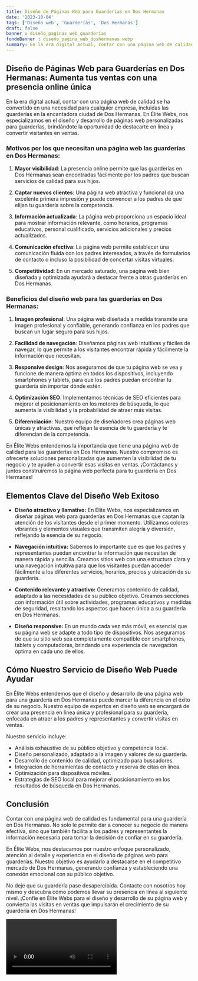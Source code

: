 ```yaml
---
title: Diseño de Páginas Web para Guarderías en Dos Hermanas
date: '2023-10-04'
tags: ['Diseño web', 'Guarderías', 'Dos Hermanas']
draft: false
banner : diseño_paginas_web_guarderías
fondoBanner : diseño_pagina_web_doshermanas.webp
summary: En la era digital actual, contar con una página web de calidad se ha convertido en una necesidad para cualquier empresa, incluidas las guarderías en la encantadora ciudad de Dos Hermanas. En Élite Webs, nos especializamos en el diseño y desarrollo de páginas web personalizadas para guarderías, brindándote la oportunidad de destacarte en línea y convertir visitantes en ventas.
---
```


## **Diseño de Páginas Web para Guarderías en Dos Hermanas: Aumenta tus ventas con una presencia online única**

En la era digital actual, contar con una página web de calidad se ha convertido en una necesidad para cualquier empresa, incluidas las guarderías en la encantadora ciudad de Dos Hermanas. En Élite Webs, nos especializamos en el diseño y desarrollo de páginas web personalizadas para guarderías, brindándote la oportunidad de destacarte en línea y convertir visitantes en ventas.

### **Motivos por los que necesitan una página web las guarderías en Dos Hermanas:**

1. **Mayor visibilidad**: La presencia online permite que las guarderías en Dos Hermanas sean encontradas fácilmente por los padres que buscan servicios de calidad para sus hijos.

2. **Captar nuevos clientes**: Una página web atractiva y funcional da una excelente primera impresión y puede convencer a los padres de que elijan tu guardería sobre la competencia.

3. **Información actualizada**: La página web proporciona un espacio ideal para mostrar información relevante, como horarios, programas educativos, personal cualificado, servicios adicionales y precios actualizados.

4. **Comunicación efectiva**: La página web permite establecer una comunicación fluida con los padres interesados, a través de formularios de contacto o incluso la posibilidad de concertar visitas virtuales.

5. **Competitividad**: En un mercado saturado, una página web bien diseñada y optimizada ayudará a destacar frente a otras guarderías en Dos Hermanas.

### **Beneficios del diseño web para las guarderías en Dos Hermanas:**

1. **Imagen profesional**: Una página web diseñada a medida transmite una imagen profesional y confiable, generando confianza en los padres que buscan un lugar seguro para sus hijos.

2. **Facilidad de navegación**: Diseñamos páginas web intuitivas y fáciles de navegar, lo que permite a los visitantes encontrar rápida y fácilmente la información que necesitan.

3. **Responsive design**: Nos aseguramos de que tu página web se vea y funcione de manera óptima en todos los dispositivos, incluyendo smartphones y tablets, para que los padres puedan encontrar tu guardería sin importar dónde estén.

4. **Optimización SEO**: Implementamos técnicas de SEO eficientes para mejorar el posicionamiento en los motores de búsqueda, lo que aumenta la visibilidad y la probabilidad de atraer más visitas.

5. **Diferenciación**: Nuestro equipo de diseñadores crea páginas web únicas y atractivas, que reflejan la esencia de tu guardería y te diferencian de la competencia.

En Élite Webs entendemos la importancia que tiene una página web de calidad para las guarderías en Dos Hermanas. Nuestro compromiso es ofrecerte soluciones personalizadas que aumenten la visibilidad de tu negocio y te ayuden a convertir esas visitas en ventas. ¡Contáctanos y juntos construiremos la página web perfecta para tu guardería en Dos Hermanas!

<GifSeo />

<Cta />

## Elementos Clave del Diseño Web Exitoso

- **Diseño atractivo y llamativo:** En Élite Webs, nos especializamos en diseñar páginas web para guarderías en Dos Hermanas que captan la atención de los visitantes desde el primer momento. Utilizamos colores vibrantes y elementos visuales que transmiten alegría y diversión, reflejando la esencia de su negocio.

- **Navegación intuitiva:** Sabemos lo importante que es que los padres y representantes puedan encontrar la información que necesitan de manera rápida y sencilla. Creamos sitios web con una estructura clara y una navegación intuitiva para que los visitantes puedan acceder fácilmente a los diferentes servicios, horarios, precios y ubicación de su guardería.

- **Contenido relevante y atractivo:** Generamos contenido de calidad, adaptado a las necesidades de su público objetivo. Creamos secciones con información útil sobre actividades, programas educativos y medidas de seguridad, resaltando los aspectos que hacen única a su guardería en Dos Hermanas.

- **Diseño responsive:** En un mundo cada vez más móvil, es esencial que su página web se adapte a todo tipo de dispositivos. Nos aseguramos de que su sitio web sea completamente compatible con smartphones, tablets y computadoras, brindando una experiencia de navegación óptima en cada uno de ellos.

## Cómo Nuestro Servicio de Diseño Web Puede Ayudar

En Élite Webs entendemos que el diseño y desarrollo de una página web para una guardería en Dos Hermanas puede marcar la diferencia en el éxito de su negocio. Nuestro equipo de expertos en diseño web se encargará de crear una presencia en línea única y profesional para su guardería, enfocada en atraer a los padres y representantes y convertir visitas en ventas.

Nuestro servicio incluye:

- Análisis exhaustivo de su público objetivo y competencia local.
- Diseño personalizado, adaptado a la imagen y valores de su guardería.
- Desarrollo de contenido de calidad, optimizado para buscadores.
- Integración de herramientas de contacto y reserva de citas en línea.
- Optimización para dispositivos móviles.
- Estrategias de SEO local para mejorar el posicionamiento en los resultados de búsqueda en Dos Hermanas.

## Conclusión

Contar con una página web de calidad es fundamental para una guardería en Dos Hermanas. No solo le permite dar a conocer su negocio de manera efectiva, sino que también facilita a los padres y representantes la información necesaria para tomar la decisión de confiar en su guardería.

En Élite Webs, nos destacamos por nuestro enfoque personalizado, atención al detalle y experiencia en el diseño de páginas web para guarderías. Nuestro objetivo es ayudarlo a destacarse en el competitivo mercado de Dos Hermanas, generando confianza y estableciendo una conexión emocional con su público objetivo.

No deje que su guardería pase desapercibida. Contacte con nosotros hoy mismo y descubra cómo podemos llevar su presencia en línea al siguiente nivel. ¡Confíe en Élite Webs para el diseño y desarrollo de su página web y convierta las visitas en ventas que impulsarán el crecimiento de su guardería en Dos Hermanas!

<Video />

<CtaBot job='Guarderías' city='Dos Hermanas'/>

<Gmaps query='Dos Hermanas+españa+maps' />